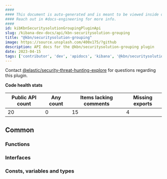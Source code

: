 ```yaml
---
####
#### This document is auto-generated and is meant to be viewed inside our experimental, new docs system.
#### Reach out in #docs-engineering for more info.
####
id: kibKbnSecuritysolutionGroupingPluginApi
slug: /kibana-dev-docs/api/kbn-securitysolution-grouping
title: "@kbn/securitysolution-grouping"
image: https://source.unsplash.com/400x175/?github
description: API docs for the @kbn/securitysolution-grouping plugin
date: 2023-04-15
tags: ['contributor', 'dev', 'apidocs', 'kibana', '@kbn/securitysolution-grouping']
---
```




Contact [@elastic/security-threat-hunting-explore](https://github.com/orgs/elastic/teams/security-threat-hunting-explore) for questions regarding this plugin.

**Code health stats**

| Public API count  | Any count | Items lacking comments | Missing exports |
|-------------------|-----------|------------------------|-----------------|
| 20 | 0 | 15 | 4 |

## Common

### Functions
<DocDefinitionList data={kbnSecuritysolutionGroupingObj.common.functions}/>

### Interfaces
<DocDefinitionList data={kbnSecuritysolutionGroupingObj.common.interfaces}/>

### Consts, variables and types
<DocDefinitionList data={kbnSecuritysolutionGroupingObj.common.misc}/>

